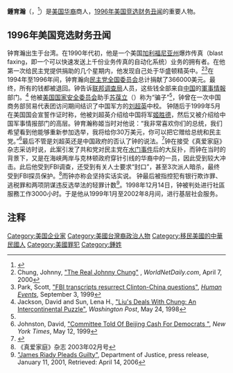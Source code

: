 '''鍾育瀚'''（{{lang|en|Johnny Chien Chuen Chung}}，{{bd|1955年||}}<ref name="WaPo profile">{{cite web|title=Campaign Finance Key Player: Johnny Chung|url=http://www.washingtonpost.com/wp-srv/politics/special/campfin/players/chung.htm|work=Washingtonpost.com|date=May 21, 1998}}</ref>）是[[美国华裔|美国华裔]]商人，[[1996年美国竞选财务丑闻|1996年美国竞选财务丑闻]]的重要人物。

== 1996年美国竞选财务丑闻 ==
{{main|1996年美国竞选财务丑闻}}
钟育瀚出生于台湾。在1990年代初，他是一个美国[[加利福尼亚州|加利福尼亚州]]爆炸传真（blast faxing，即一个可以快速发送上千份业务传真的自动化系统）业务的拥有者。在他第一次给民主党提供捐助的几个星期内，他发现自己处于华盛顿精英中。<ref name="realchung">Chung, Johnny, [http://www.worldnetdaily.com/news/article.asp?ARTICLE_ID=13995 "The Real Johnny Chung"] {{Wayback|url=http://www.worldnetdaily.com/news/article.asp?ARTICLE_ID=13995 |date=20090103220920 }}, ''WorldNetDaily.com'', April 7, 2000</ref><ref name=chung2>Park, Scott, [http://www.findarticles.com/p/articles/mi_qa3827/is_199909/ai_n8870353 "FBI transcripts resurrect Clinton-China questions"], ''[[Human_Events|Human Events]]'', September  3, 1999</ref>在1994年至1996年间，钟育瀚向[[民主党全国委员会|民主党全国委员会]]总计捐献了366000美元。最终，所有的钱都被退回。钟告诉[[联邦调查局|联邦调查局]]人员，这些钱全部来自[[中国|中国]]的[[軍事情報|軍事情報]]部门。<ref name=chung>Jackson, David and Sun, Lena H., [http://www.washingtonpost.com/wp-srv/politics/special/campfin/stories/liu052498.htm "Liu's Deals With Chung: An Intercontinental Puzzle"], ''Washington Post'', May 24, 1998</ref>
他被[[美国国家安全委员会|美国国家安全委员会]]助手[[苏葆立|苏葆立]]（{{lang|en|Robert Suettinger}}）称为“骗子”<ref name="chung"/>，钟曾在一次中国商务部贸易代表团访问期间结识了中国军方的[[刘超英|刘超英]]中校。
钟随后于1999年5月在美国国会宣誓作证时称，他被刘超英介绍给中国将军[[姬胜德|姬胜德]]，然后又被介绍给中国军事情报部门的高层。钟育瀚称姬当时对他说：“我非常喜欢你们的总统，我们希望看到他能够重新参加选举，我将给你30万美元，你可以把它赠给总统和民主党。”<ref name=welike>Johnston, David, [http://select.nytimes.com/gst/abstract.html?res=F00B16FA385B0C718DDDAC0894D1494D81 "Committee Told Of Beijing Cash For Democrats "], ''New York Times'', May 12, 1999</ref>最后不管是刘超英还是中国政府的否认了钟的说法。<ref name=liudenial>{{cite web|url=http://www.cnn.com/ALLPOLITICS/1998/05/21/china.money/|archiveurl=https://web.archive.org/web/20080524033516/http://www.cnn.com/ALLPOLITICS/1998/05/21/china.money/|title=Chinese Aerospace Official Denies Giving To Dems|publisher=CNN|date=May 21, 1998|archivedate=2008-05-24|deadurl=yes}}</ref>钟在接受《真爱家庭》杂志采访时说，此案引发了共和党对民主党在[[水门事件|水门事件]]后的大反扑，而钟在当时的背景下，又是在海峡两岸与克林顿政府穿针引线的华裔中的一员，因此受到较大冲击。此后他受到FBI调查，还受到有关人士要求“封口”，甚至3次派人暗杀，最终受到FBI探员保护。<ref>《真爱家庭》杂志 2003年02月号</ref>而钟亦称会坚持实话实说。
钟最后被指控犯有银行欺诈罪、逃税罪和两项阴谋违反选举法的轻罪计数<ref name=justice1>[http://www.usdoj.gov/opa/pr/2001/January/017crm.htm "James Riady Pleads Guilty"], Department of Justice, press release, January  11, 2001, Retrieved: April 14, 2006</ref>。1998年12月14日，钟被判处进行社區服務工作3000小时。于是他从1999年1月至2002年8月间，进行基层社会服务。

== 注释 ==
{{reflist|2}}

[[Category:美国企业家|Category:美国企业家]]
[[Category:美國台灣裔政治人物|Category:美國台灣裔政治人物]]
[[Category:移民美國的中華民國人|Category:移民美國的中華民國人]]
[[Category:美國罪犯|Category:美國罪犯]]
[[Category:鍾姓|Category:鍾姓]]